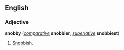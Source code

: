 ==English==
===Adjective===
'''snobby''' (''[[comparative]]'' '''snobbier''', ''[[superlative]]'' '''snobbiest''')

#[[Snobbish]].